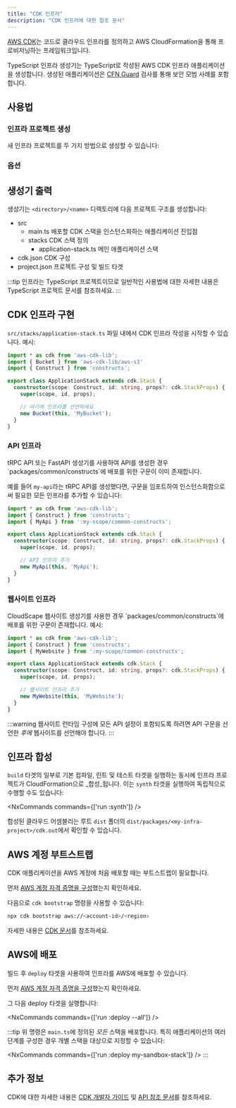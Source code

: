 ```yaml
---
title: "CDK 인프라"
description: "CDK 인프라에 대한 참조 문서"
---
```





[AWS CDK](https://docs.aws.amazon.com/cdk/v2/guide/home.html)는 코드로 클라우드 인프라를 정의하고 AWS CloudFormation을 통해 프로비저닝하는 프레임워크입니다.

TypeScript 인프라 생성기는 TypeScript로 작성된 AWS CDK 인프라 애플리케이션을 생성합니다. 생성된 애플리케이션은 [CFN Guard](https://docs.aws.amazon.com/cfn-guard/latest/ug/what-is-guard.html) 검사를 통해 보안 모범 사례를 포함합니다.

## 사용법

### 인프라 프로젝트 생성

새 인프라 프로젝트를 두 가지 방법으로 생성할 수 있습니다:

<RunGenerator generator="ts#infra" />

### 옵션

<GeneratorParameters schema={schema} />

## 생성기 출력

생성기는 `<directory>/<name>` 디렉토리에 다음 프로젝트 구조를 생성합니다:

<FileTree>

  - src
    - main.ts 배포할 CDK 스택을 인스턴스화하는 애플리케이션 진입점
    - stacks CDK 스택 정의
      - application-stack.ts 메인 애플리케이션 스택
  - cdk.json CDK 구성
  - project.json 프로젝트 구성 및 빌드 타겟

</FileTree>

:::tip
인프라는 TypeScript 프로젝트이므로 일반적인 사용법에 대한 자세한 내용은 <Link path="guides/typescript-project">TypeScript 프로젝트 문서</Link>를 참조하세요.
:::

## CDK 인프라 구현

`src/stacks/application-stack.ts` 파일 내에서 CDK 인프라 작성을 시작할 수 있습니다. 예시:

```ts title="src/stacks/application-stack.ts" {9-10}
import * as cdk from 'aws-cdk-lib';
import { Bucket } from 'aws-cdk-lib/aws-s3'
import { Construct } from 'constructs';

export class ApplicationStack extends cdk.Stack {
  constructor(scope: Construct, id: string, props?: cdk.StackProps) {
    super(scope, id, props);

    // 여기에 인프라를 선언하세요
    new Bucket(this, 'MyBucket');
  }
}
```

### API 인프라

<Link path="guides/trpc">tRPC API</Link> 또는 <Link path="guides/fastapi">FastAPI</Link> 생성기를 사용하여 API를 생성한 경우 `packages/common/constructs`에 배포를 위한 구문이 이미 존재합니다.

예를 들어 `my-api`라는 tRPC API를 생성했다면, 구문을 임포트하여 인스턴스화함으로써 필요한 모든 인프라를 추가할 수 있습니다:

```ts title="src/stacks/application-stack.ts" {3, 9-10}
import * as cdk from 'aws-cdk-lib';
import { Construct } from 'constructs';
import { MyApi } from ':my-scope/common-constructs';

export class ApplicationStack extends cdk.Stack {
  constructor(scope: Construct, id: string, props?: cdk.StackProps) {
    super(scope, id, props);

    // API 인프라 추가
    new MyApi(this, 'MyApi');
  }
}
```

### 웹사이트 인프라

<Link path="guides/cloudscape-website">CloudScape 웹사이트</Link> 생성기를 사용한 경우 `packages/common/constructs`에 배포를 위한 구문이 존재합니다. 예시:

```ts title="src/stacks/application-stack.ts" {3, 9-10}
import * as cdk from 'aws-cdk-lib';
import { Construct } from 'constructs';
import { MyWebsite } from ':my-scope/common-constructs';

export class ApplicationStack extends cdk.Stack {
  constructor(scope: Construct, id: string, props?: cdk.StackProps) {
    super(scope, id, props);

    // 웹사이트 인프라 추가
    new MyWebsite(this, 'MyWebsite');
  }
}
```

:::warning
웹사이트 <Link path="guides/cloudscape-website#runtime-configuration">런타임 구성</Link>에 모든 API 설정이 포함되도록 하려면 API 구문을 선언한 _후에_ 웹사이트를 선언해야 합니다.
:::

## 인프라 합성

`build` 타겟의 일부로 <Link path="guides/typescript-project#building">기본 컴파일, 린트 및 테스트 타겟</Link>을 실행하는 동시에 인프라 프로젝트가 CloudFormation으로 _합성_됩니다. 이는 `synth` 타겟을 실행하여 독립적으로 수행할 수도 있습니다:

<NxCommands commands={['run <my-infra>:synth']} />

합성된 클라우드 어셈블리는 루트 `dist` 폴더의 `dist/packages/<my-infra-project>/cdk.out`에서 확인할 수 있습니다.

## AWS 계정 부트스트랩

CDK 애플리케이션을 AWS 계정에 처음 배포할 때는 부트스트랩이 필요합니다.

먼저 [AWS 계정 자격 증명을 구성](https://docs.aws.amazon.com/sdkref/latest/guide/access.html)했는지 확인하세요.

다음으로 `cdk bootstrap` 명령을 사용할 수 있습니다:

```bash
npx cdk bootstrap aws://<account-id>/<region>
```

자세한 내용은 [CDK 문서](https://docs.aws.amazon.com/cdk/v2/guide/bootstrapping-env.html)를 참조하세요.

## AWS에 배포

빌드 후 `deploy` 타겟을 사용하여 인프라를 AWS에 배포할 수 있습니다.

먼저 [AWS 계정 자격 증명을 구성](https://docs.aws.amazon.com/sdkref/latest/guide/access.html)했는지 확인하세요.

그 다음 deploy 타겟을 실행합니다:

<NxCommands commands={['run <my-infra>:deploy --all']} />

:::tip
위 명령은 `main.ts`에 정의된 _모든_ 스택을 배포합니다. 특히 애플리케이션의 여러 단계를 구성한 경우 개별 스택을 대상으로 지정할 수 있습니다:

<NxCommands commands={['run <my-infra>:deploy my-sandbox-stack']} />
:::

## 추가 정보

CDK에 대한 자세한 내용은 [CDK 개발자 가이드](https://docs.aws.amazon.com/cdk/v2/guide/core_concepts.html) 및 [API 참조 문서](https://docs.aws.amazon.com/cdk/api/v2/docs/aws-construct-library.html)를 참조하세요.